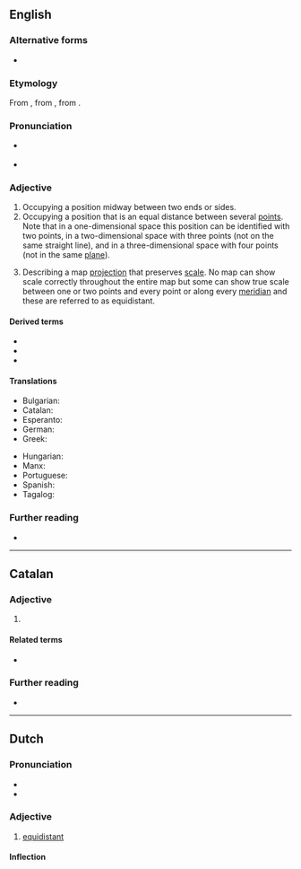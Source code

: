 {{also|équidistant}}
==English==

===Alternative forms===
* {{l|en|æquidistant}} {{qualifier|archaic}}

===Etymology===
From {{der|en|frm|équidistant}}, from {{der|en|LL.|aequidistantem}}, from {{af|la|aequī|t1=equal|distantem|t2=distant|nocat=1}}.

===Pronunciation===
* {{a|US}} {{IPA|en|/i.kwəˈdɪs.tənt/}}
* {{audio|en|En-us-equidistant.ogg|Audio (US)}}

===Adjective===
{{en-adj|-}}

# Occupying a position midway between two ends or sides.
# Occupying a position that is an equal distance between several [[point]]s. Note that in a one-dimensional space this position can be identified with two points, in a two-dimensional space with three points (not on the same straight line), and in a three-dimensional space with four points (not in the same [[plane]]).
# {{lb|en|cartography}} Describing a map [[projection]] that preserves [[scale]]. No map can show scale correctly throughout the entire map but some can show true scale between one or two points and every point or along every [[meridian]] and these are referred to as equidistant.

====Derived terms====
* {{l|en|equidistantly}}
* {{l|en|inequidistant}}
* {{l|en|nonequidistant}}

====Translations====
{{trans-top|occupying a position that is an equal distance between several points}}
* Bulgarian: {{t+|bg|равноотстоящ}}
* Catalan: {{t|ca|equidistant}}
* Esperanto: {{t|eo|samdistanca}}
* German: {{t+|de|äquidistant}}
* Greek: {{t+|el|ισαπέχων|m}}
{{trans-mid}}
* Hungarian: {{t|hu|egyenlő távolságra levő}}
* Manx: {{t|gv|co-houd}}
* Portuguese: {{t+|pt|equidistante}}
* Spanish: {{t+|es|equidistante}}
* Tagalog: {{t|tl|pariagwat}}
{{trans-bottom}}

===Further reading===
* {{R:Lexico}}

----

==Catalan==

===Adjective===
{{ca-adj|mf}}

# {{l|en|equidistant}}

====Related terms====
* {{l|ca|distant}}

===Further reading===
* {{R:IEC2}}

----

==Dutch==

===Pronunciation===
* {{IPA|nl|/ˌeː.kʋi.dɪs.ˈtɑnt/}}
* {{audio|nl|Nl-equidistant.ogg|Audio}}

===Adjective===
{{nl-adj|-}}

# [[#English|equidistant]]

====Inflection====
{{nl-decl-adj||-}}